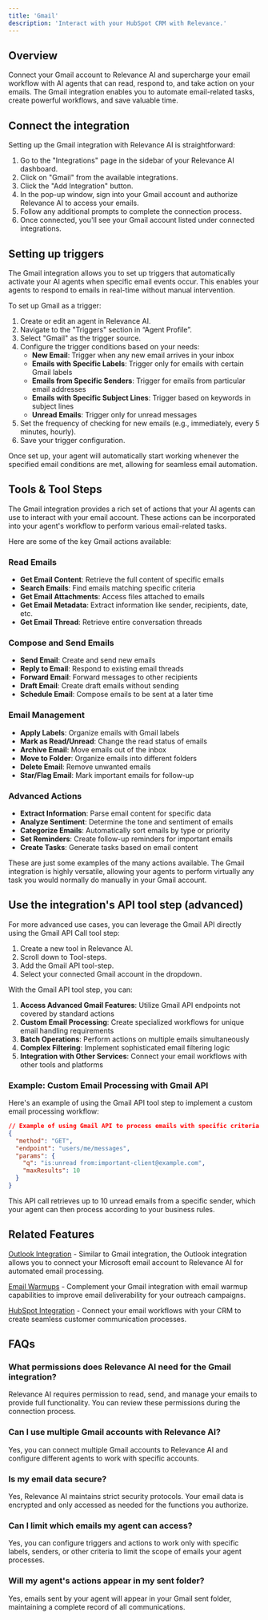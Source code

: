 ```yaml
---
title: 'Gmail'
description: 'Interact with your HubSpot CRM with Relevance.'
---
```


## Overview
Connect your Gmail account to Relevance AI and supercharge your email workflow with AI agents that can read, respond to, and take action on your emails. The Gmail integration enables you to automate email-related tasks, create powerful workflows, and save valuable time.

## Connect the integration

Setting up the Gmail integration with Relevance AI is straightforward:

1. Go to the "Integrations" page in the sidebar of your Relevance AI dashboard.
2. Click on "Gmail" from the available integrations.
3. Click the "Add Integration" button.
4. In the pop-up window, sign into your Gmail account and authorize Relevance AI to access your emails.
5. Follow any additional prompts to complete the connection process.
6. Once connected, you'll see your Gmail account listed under connected integrations.

## Setting up triggers

The Gmail integration allows you to set up triggers that automatically activate your AI agents when specific email events occur. This enables your agents to respond to emails in real-time without manual intervention.

To set up Gmail as a trigger:

1. Create or edit an agent in Relevance AI.
2. Navigate to the "Triggers" section in “Agent Profile”.
3. Select "Gmail" as the trigger source.
4. Configure the trigger conditions based on your needs:
   - **New Email**: Trigger when any new email arrives in your inbox
   - **Emails with Specific Labels**: Trigger only for emails with certain Gmail labels
   - **Emails from Specific Senders**: Trigger for emails from particular email addresses
   - **Emails with Specific Subject Lines**: Trigger based on keywords in subject lines
   - **Unread Emails**: Trigger only for unread messages
5. Set the frequency of checking for new emails (e.g., immediately, every 5 minutes, hourly).
6. Save your trigger configuration.

Once set up, your agent will automatically start working whenever the specified email conditions are met, allowing for seamless email automation.

## Tools & Tool Steps

The Gmail integration provides a rich set of actions that your AI agents can use to interact with your email account. These actions can be incorporated into your agent's workflow to perform various email-related tasks.

Here are some of the key Gmail actions available:

### Read Emails
- **Get Email Content**: Retrieve the full content of specific emails
- **Search Emails**: Find emails matching specific criteria
- **Get Email Attachments**: Access files attached to emails
- **Get Email Metadata**: Extract information like sender, recipients, date, etc.
- **Get Email Thread**: Retrieve entire conversation threads

### Compose and Send Emails
- **Send Email**: Create and send new emails
- **Reply to Email**: Respond to existing email threads
- **Forward Email**: Forward messages to other recipients
- **Draft Email**: Create draft emails without sending
- **Schedule Email**: Compose emails to be sent at a later time

### Email Management
- **Apply Labels**: Organize emails with Gmail labels
- **Mark as Read/Unread**: Change the read status of emails
- **Archive Email**: Move emails out of the inbox
- **Move to Folder**: Organize emails into different folders
- **Delete Email**: Remove unwanted emails
- **Star/Flag Email**: Mark important emails for follow-up

### Advanced Actions
- **Extract Information**: Parse email content for specific data
- **Analyze Sentiment**: Determine the tone and sentiment of emails
- **Categorize Emails**: Automatically sort emails by type or priority
- **Set Reminders**: Create follow-up reminders for important emails
- **Create Tasks**: Generate tasks based on email content

These are just some examples of the many actions available. The Gmail integration is highly versatile, allowing your agents to perform virtually any task you would normally do manually in your Gmail account.

## Use the integration's API tool step (advanced)

For more advanced use cases, you can leverage the Gmail API directly using the Gmail API Call tool step:

1. Create a new tool in Relevance AI.
2. Scroll down to Tool-steps.
3. Add the Gmail API tool-step.
4. Select your connected Gmail account in the dropdown.

With the Gmail API tool step, you can:

1. **Access Advanced Gmail Features**: Utilize Gmail API endpoints not covered by standard actions
2. **Custom Email Processing**: Create specialized workflows for unique email handling requirements
3. **Batch Operations**: Perform actions on multiple emails simultaneously
4. **Complex Filtering**: Implement sophisticated email filtering logic
5. **Integration with Other Services**: Connect your email workflows with other tools and platforms

### Example: Custom Email Processing with Gmail API

Here's an example of using the Gmail API tool step to implement a custom email processing workflow:

```json
// Example of using Gmail API to process emails with specific criteria
{
  "method": "GET",
  "endpoint": "users/me/messages",
  "params": {
    "q": "is:unread from:important-client@example.com",
    "maxResults": 10
  }
}
```

This API call retrieves up to 10 unread emails from a specific sender, which your agent can then process according to your business rules.

## Related Features

[Outlook Integration](https://relevanceai.com/docs/integrations/outlook) - Similar to Gmail integration, the Outlook integration allows you to connect your Microsoft email account to Relevance AI for automated email processing.

[Email Warmups](https://relevanceai.com/docs/integrations/email-warmups) - Complement your Gmail integration with email warmup capabilities to improve email deliverability for your outreach campaigns.

[HubSpot Integration](https://relevanceai.com/docs/integrations/hubspot) - Connect your email workflows with your CRM to create seamless customer communication processes.

## FAQs

### What permissions does Relevance AI need for the Gmail integration?

Relevance AI requires permission to read, send, and manage your emails to provide full functionality. You can review these permissions during the connection process.

### Can I use multiple Gmail accounts with Relevance AI?
Yes, you can connect multiple Gmail accounts to Relevance AI and configure different agents to work with specific accounts.

### Is my email data secure?
Yes, Relevance AI maintains strict security protocols. Your email data is encrypted and only accessed as needed for the functions you authorize.

### Can I limit which emails my agent can access?
Yes, you can configure triggers and actions to work only with specific labels, senders, or other criteria to limit the scope of emails your agent processes.

### Will my agent's actions appear in my sent folder?
Yes, emails sent by your agent will appear in your Gmail sent folder, maintaining a complete record of all communications.